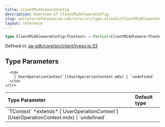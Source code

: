 ```yaml
---
title: ClientMiddlewareConfig
description: Overview of ClientMiddlewareConfig
slug: wallets/reference/aa-sdk/core/src/type-aliases/ClientMiddlewareConfig
layout: reference
---
```


```ts
type ClientMiddlewareConfig<TContext> = Partial<ClientMiddleware<TContext>>;
```

Defined in: [aa-sdk/core/src/client/types.ts:33](https://github.com/alchemyplatform/aa-sdk/blob/08da565ff1e1b5bcae4581d79993c4ed9e522c16/aa-sdk/core/src/client/types.ts#L33)

## Type Parameters

<table>
  <thead>
    <tr>
      <th align="left">Type Parameter</th>
      <th align="left">Default type</th>
    </tr>
  </thead>

  <tbody>
    <tr>
      <td>
        `TContext` *extends* [`UserOperationContext`](UserOperationContext.mdx) | `undefined`
      </td>

      <td>
        [`UserOperationContext`](UserOperationContext.mdx) | `undefined`
      </td>
    </tr>

  </tbody>
</table>
